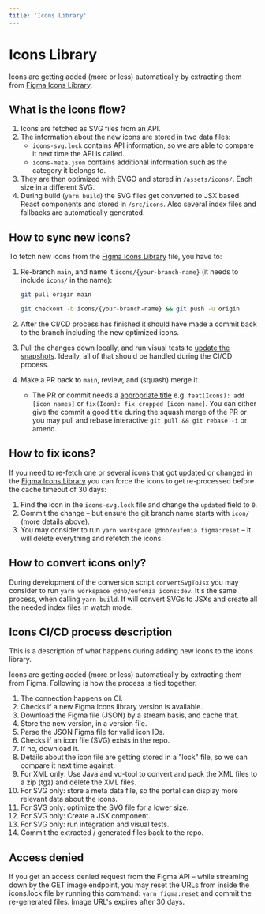 ```yaml
---
title: 'Icons Library'
---
```


# Icons Library

Icons are getting added (more or less) automatically by extracting them from [Figma Icons Library](https://www.figma.com/file/2aNwT4Lbyt9hFmDv8k34yN/Eufemia---Icons?node-id=1%3A9).

## What is the icons flow?

1. Icons are fetched as SVG files from an API.
1. The information about the new icons are stored in two data files:
   - `icons-svg.lock` contains API information, so we are able to compare it next time the API is called.
   - `icons-meta.json` contains additional information such as the category it belongs to.
1. They are then optimized with SVGO and stored in `/assets/icons/`. Each size in a different SVG.
1. During build (`yarn build`) the SVG files get converted to JSX based React components and stored in `/src/icons`. Also several index files and fallbacks are automatically generated.

## How to sync new icons?

To fetch new icons from the [Figma Icons Library](https://www.figma.com/file/2aNwT4Lbyt9hFmDv8k34yN/Eufemia---Icons?node-id=1%3A9) file, you have to:

1. Re-branch `main`, and name it `icons/{your-branch-name}` (it needs to include `icons/` in the name):

   ```bash
   git pull origin main
   ```

   ```bash
   git checkout -b icons/{your-branch-name} && git push -u origin
   ```

1. After the CI/CD process has finished it should have made a commit back to the branch including the new optimized icons.
1. Pull the changes down locally, and run visual tests to [update the snapshots](/contribute/getting-started#running-tests-locally). Ideally, all of that should be handled during the CI/CD process.
1. Make a PR back to `main`, review, and (squash) merge it.
   - The PR or commit needs a [appropriate title](/contribute/style-guides/git) e.g. `feat(Icons): add [icon names]` or `fix(Icon): fix cropped [icon name]`. You can either give the commit a good title during the squash merge of the PR or you may pull and rebase interactive `git pull && git rebase -i` or amend.

## How to fix icons?

If you need to re-fetch one or several icons that got updated or changed in the [Figma Icons Library](https://www.figma.com/file/2aNwT4Lbyt9hFmDv8k34yN/Eufemia---Icons?node-id=1%3A9) you can force the icons to get re-processed before the cache timeout of 30 days:

1. Find the icon in the `icons-svg.lock` file and change the `updated` field to `0`.
1. Commit the change – but ensure the git branch name starts with `icon/` (more details above).
1. You may consider to run `yarn workspace @dnb/eufemia figma:reset` – it will delete everything and refetch the icons.

## How to convert icons only?

During development of the conversion script `convertSvgToJsx` you may consider to run `yarn workspace @dnb/eufemia icons:dev`. It's the same process, when calling `yarn build`. It will convert SVGs to JSXs and create all the needed index files in watch mode.

## Icons CI/CD process description

This is a description of what happens during adding new icons to the icons library.

Icons are getting added (more or less) automatically by extracting them from Figma. Following is how the process is tied together.

1. The connection happens on CI.
1. Checks if a new Figma Icons library version is available.
1. Download the Figma file (JSON) by a stream basis, and cache that.
1. Store the new version, in a version file.
1. Parse the JSON Figma file for valid icon IDs.
1. Checks if an icon file (SVG) exists in the repo.
1. If no, download it.
1. Details about the icon file are getting stored in a "lock" file, so we can compare it next time against.
1. For XML only: Use Java and vd-tool to convert and pack the XML files to a zip (tgz) and delete the XML files.
1. For SVG only: store a meta data file, so the portal can display more relevant data about the icons.
1. For SVG only: optimize the SVG file for a lower size.
1. For SVG only: Create a JSX component.
1. For SVG only: run integration and visual tests.
1. Commit the extracted / generated files back to the repo.

## Access denied

If you get an access denied request from the Figma API – while streaming down by the GET image endpoint, you may reset the URLs from inside the icons.lock file by running this command: `yarn figma:reset` and commit the re-generated files. Image URL's expires after 30 days.
